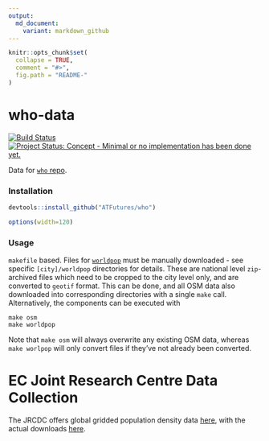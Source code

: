 ```yaml
---
output:
  md_document:
    variant: markdown_github
---
```


<!-- README.md is generated from README.Rmd. Please edit that file -->

```r
knitr::opts_chunk$set(
  collapse = TRUE,
  comment = "#>",
  fig.path = "README-"
)
```

# who-data


[![Build Status](https://travis-ci.org/ATFutures/who.svg)](https://travis-ci.org/ATFutures/who) 
[![Project Status: Concept - Minimal or no implementation has been done yet.](http://www.repostatus.org/badges/0.1.0/concept.svg)](http://www.repostatus.org/#concept)

Data for [`who` repo](https://github.com/ATFutures/who).

### Installation

```r
devtools::install_github("ATFutures/who")
```

```r
options(width=120)
```

### Usage

`makefile` based. Files for [`worldpop`](http://www.worldpop.org.uk) must be
manually downloaded - see specific `[city]/worldpop` directories for details.
These are national level `zip`-archived files which need to be cropped to the
city level only, and are converted to `geotif` format. This can be done, and all
OSM data also downloaded into corresponding directories with a single `make`
call. Alternatively, the components can be executed with
```
make osm
make worldpop
```
Note that `make osm` will always overwrite any existing OSM data, whereas `make
worlpop` will only convert files if they've not already been converted.

# EC Joint Research Centre Data Collection

The JRCDC offers global gridded population density data
[here](http://data.jrc.ec.europa.eu/dataset/jrc-ghsl-ghs_pop_gpw4_globe_r2015a/resource/ece1dd0b-a69a-4804-a69b-0984b15efcdd),
with the actual downloads
[here](http://cidportal.jrc.ec.europa.eu/ftp/jrc-opendata/GHSL/GHS_POP_GPW4_GLOBE_R2015A/).

